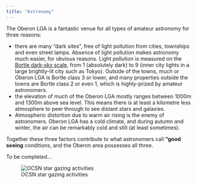 ```yaml
---
title: "Astronomy"
---
```


The Oberon LGA is a fantastic venue for all types of amateur astronomy for three reasons:

* there are many "dark sites", free of light pollution from cities, townships and even street lamps. Absence of light pollution makes astronomy much easier, for obvious reasons. Light pollution is measured on the [Bortle dark-sky scale](https://en.wikipedia.org/wiki/Bortle_scale), from 1 (absolutely dark) to 9 (inner city lights in a large brightly-lit city such as Tokyo). Outside of the towns, much or Oberon LGA is Bortle class 3 or lower, and many properties outside the towns are Bortle class 2 or even 1, which is highly-prized by amateur astronomers.
* the elevation of much of the Oberon LGA mostly ranges between 1000m and 1300m above sea level. This means there is at least a kilometre less atmosphere to peer through to see distant stars and galaxies.
* Atmospheric distortion due to warm air rising is the enemy of astronomers. Oberon LGA has a cold climate, and during autumn and winter, the air can be remarkably cold and still (at least sometimes).

Together these three factors contribute to what astronomers call **"good seeing** conditions, and the Oberon area possesses all three.

To be completed...

::: {.aside}
![OCSN star gazing activities](assets/ocsn_astronomy.png)
:::
